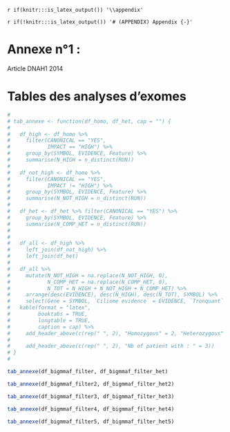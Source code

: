 `r if(knitr:::is_latex_output()) '\\appendix'`

`r if(!knitr:::is_latex_output()) '# (APPENDIX) Appendix {-}'` 


# Annexe n°1 : 

Article DNAH1 2014






# Tables des analyses d'exomes {#sssdd}

\newpage

```r
# 
# tab_annexe <- function(df_homo, df_het, cap = "") {
#   
#   df_high <- df_homo %>% 
#     filter(CANONICAL == "YES", 
#            IMPACT == "HIGH") %>%
#     group_by(SYMBOL, EVIDENCE, Feature) %>% 
#     summarise(N_HIGH = n_distinct(RUN))
#   
#   df_not_high <- df_homo %>% 
#     filter(CANONICAL == "YES", 
#            IMPACT != "HIGH") %>%
#     group_by(SYMBOL, EVIDENCE, Feature) %>% 
#     summarise(N_NOT_HIGH = n_distinct(RUN))
#   
#   df_het <- df_het %>% filter(CANONICAL == "YES") %>% 
#     group_by(SYMBOL, EVIDENCE, Feature) %>% 
#     summarise(N_COMP_HET = n_distinct(RUN))
#   
#   
#   df_all <- df_high %>%
#     left_join(df_not_high) %>%
#     left_join(df_het)
#   
#   df_all %>% 
#     mutate(N_NOT_HIGH = na.replace(N_NOT_HIGH, 0),
#            N_COMP_HET = na.replace(N_COMP_HET, 0),
#            N_TOT = N_HIGH + N_NOT_HIGH + N_COMP_HET) %>%
#     arrange(desc(EVIDENCE), desc(N_HIGH), desc(N_TOT), SYMBOL) %>%
#     select(Gene = SYMBOL, `Ciliome evidence` = EVIDENCE, `Tronquant` = N_HIGH, `Non tronquant` = N_NOT_HIGH,`>= 2 variants` = N_COMP_HET) %>%
#   kable(format = "latex",
#         booktabs = TRUE,
#         longtable = TRUE,
#         caption = cap) %>%
#     add_header_above(c(rep(" ", 2), "Homozygous" = 2, "Heterozygous" = 1)) %>%
#     
#     add_header_above(c(rep(" ", 2), "Nb of patient with : " = 3))
# }
# 

```



```r

tab_annexe(df_bigmmaf_filter, df_bigmmaf_filter_het)

```

\newpage


```r

tab_annexe(df_bigmmaf_filter2, df_bigmmaf_filter_het2)

```

\newpage

```r

tab_annexe(df_bigmmaf_filter3, df_bigmmaf_filter_het3)

```

\newpage

```r

tab_annexe(df_bigmmaf_filter4, df_bigmmaf_filter_het4)

```

\newpage

```r

tab_annexe(df_bigmmaf_filter5, df_bigmmaf_filter_het5)

```

